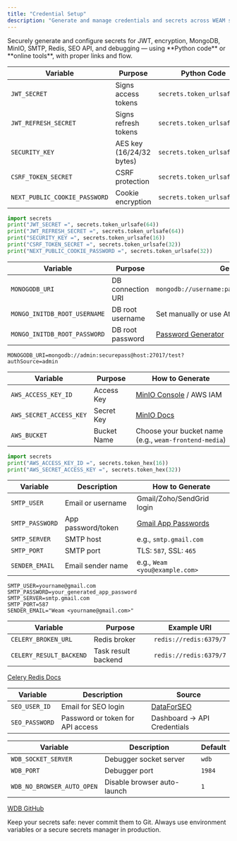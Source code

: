 ```yaml
---
title: "Credential Setup"
description: "Generate and manage credentials and secrets across WEAM services with Python or online tools."
---
```


<Info>
  Securely generate and configure secrets for JWT, encryption, MongoDB, MinIO, SMTP, Redis, SEO API, and debugging — using **Python code** or **online tools**, with proper links and flow.
</Info>

<Steps>

<Step title="1. Project Secrets and Token Keys">

| Variable                      | Purpose                  | Python Code                        | Online Source                                                    |
| ----------------------------- | ------------------------ | ---------------------------------- | ---------------------------------------------------------------- |
| `JWT_SECRET`                  | Signs access tokens      | `secrets.token_urlsafe(64)`        | [RandomKeyGen](https://randomkeygen.com/#codeigniter)            |
| `JWT_REFRESH_SECRET`          | Signs refresh tokens     | `secrets.token_urlsafe(64)`        | [RandomKeyGen](https://randomkeygen.com)                         |
| `SECURITY_KEY`                | AES key (16/24/32 bytes) | `secrets.token_urlsafe(16)`        | [Encryption Keys](https://randomkeygen.com/#encryption-key)      |
| `CSRF_TOKEN_SECRET`           | CSRF protection          | `secrets.token_urlsafe(32)`        | [Security Tokens](https://randomkeygen.com/#security-token)      |
| `NEXT_PUBLIC_COOKIE_PASSWORD` | Cookie encryption        | `secrets.token_urlsafe(32)`        | [RandomKeyGen](https://randomkeygen.com)                         |

```python
import secrets
print("JWT_SECRET =", secrets.token_urlsafe(64))
print("JWT_REFRESH_SECRET =", secrets.token_urlsafe(64))
print("SECURITY_KEY =", secrets.token_urlsafe(16))
print("CSRF_TOKEN_SECRET =", secrets.token_urlsafe(32))
print("NEXT_PUBLIC_COOKIE_PASSWORD =", secrets.token_urlsafe(32))
```

</Step>

<Step title="2. MongoDB Credentials">

| Variable                     | Purpose           | Generator                                                          |
| ---------------------------- | ----------------- | ------------------------------------------------------------------ |
| `MONOGODB_URI`               | DB connection URI | `mongodb://username:password@host:27017/dbname`                    |
| `MONGO_INITDB_ROOT_USERNAME` | DB root username  | Set manually or use Atlas UI                                       |
| `MONGO_INITDB_ROOT_PASSWORD` | DB root password  | [Password Generator](https://passwordsgenerator.net/)              |

```env
MONOGODB_URI=mongodb://admin:securepass@host:27017/test?authSource=admin
```

</Step>

<Step title="3. MinIO / AWS S3-Compatible Storage">

| Variable                | Purpose        | How to Generate                                       |
| ----------------------- | -------------- | ----------------------------------------------------- |
| `AWS_ACCESS_KEY_ID`     | Access Key     | [MinIO Console](http://localhost:9001) / AWS IAM      |
| `AWS_SECRET_ACCESS_KEY` | Secret Key     | [MinIO Docs](https://min.io/docs/minio/linux/)        |
| `AWS_BUCKET`            | Bucket Name    | Choose your bucket name (e.g., `weam-frontend-media`) |

```python
import secrets
print("AWS_ACCESS_KEY_ID =", secrets.token_hex(16))
print("AWS_SECRET_ACCESS_KEY =", secrets.token_hex(32))
```

</Step>

<Step title="4. Email Provider Credentials (SMTP / SES)">

| Variable        | Description        | How to Generate                                                                |
| --------------- | ------------------ | ------------------------------------------------------------------------------ |
| `SMTP_USER`     | Email or username  | Gmail/Zoho/SendGrid login                                                      |
| `SMTP_PASSWORD` | App password/token | [Gmail App Passwords](https://support.google.com/accounts/answer/185833?hl=en) |
| `SMTP_SERVER`   | SMTP host          | e.g., `smtp.gmail.com`                                                         |
| `SMTP_PORT`     | SMTP port          | TLS: `587`, SSL: `465`                                                         |
| `SENDER_EMAIL`  | Email sender name  | e.g., `Weam <you@example.com>`                                                 |

```env
SMTP_USER=yourname@gmail.com
SMTP_PASSWORD=your_generated_app_password
SMTP_SERVER=smtp.gmail.com
SMTP_PORT=587
SENDER_EMAIL="Weam <yourname@gmail.com>"
```

</Step>

<Step title="5. Celery Redis Configuration">

| Variable                | Purpose             | Example URI                       |
| ----------------------- | ------------------- | --------------------------------- |
| `CELERY_BROKEN_URL`     | Redis broker        | `redis://redis:6379/7`            |
| `CELERY_RESULT_BACKEND` | Task result backend | `redis://redis:6379/7`            |

[Celery Redis Docs](https://docs.celeryq.dev/en/stable/getting-started/backends-and-brokers/redis.html)

</Step>

<Step title="6. SEO API Credentials">

| Variable       | Description                        | Source                                |
| -------------- | ---------------------------------- | ------------------------------------- |
| `SEO_USER_ID`  | Email for SEO login                | [DataForSEO](https://dataforseo.com/) |
| `SEO_PASSWORD` | Password or token for API access   | Dashboard → API Credentials           |

</Step>

<Step title="7. Dev Tools (Debugger - WDB)">

| Variable                   | Description                 | Default |
| -------------------------- | --------------------------- | ------- |
| `WDB_SOCKET_SERVER`        | Debugger socket server       | `wdb`   |
| `WDB_PORT`                 | Debugger port                | `1984`  |
| `WDB_NO_BROWSER_AUTO_OPEN` | Disable browser auto-launch  | `1`     |

[WDB GitHub](https://github.com/Kozea/wdb)

</Step>

</Steps>

<Note>
  Keep your secrets safe: never commit them to Git. Always use environment variables or a secure secrets manager in production.
</Note>

